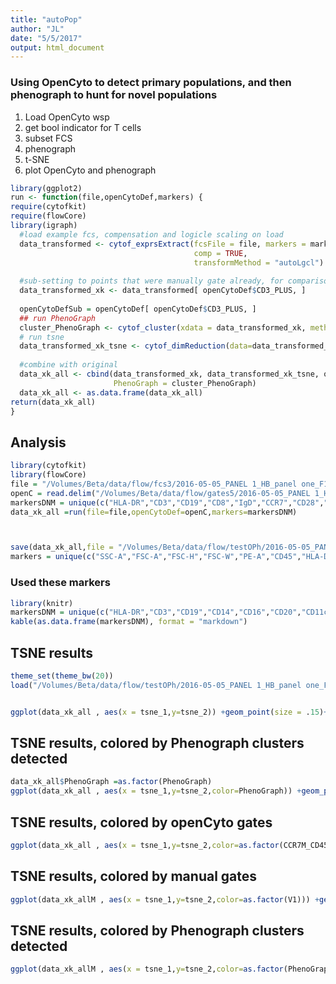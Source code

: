 ```yaml
---
title: "autoPop"
author: "JL"
date: "5/5/2017"
output: html_document
---
```


### Using OpenCyto to detect primary populations, and then phenograph to hunt for novel populations


1. Load OpenCyto wsp
2. get bool indicator for T cells
3. subset FCS
4. phenograph 
5. t-SNE
6. plot OpenCyto and phenograph

```r
library(ggplot2)
run <- function(file,openCytoDef,markers) {
require(cytofkit)
require(flowCore)
library(igraph)
  #load example fcs, compensation and logicle scaling on load
  data_transformed <- cytof_exprsExtract(fcsFile = file, markers = markers, 
                                         comp = TRUE,
                                         transformMethod = "autoLgcl")
  
  #sub-setting to points that were manually gate already, for comparison
  data_transformed_xk <- data_transformed[ openCytoDef$CD3_PLUS, ]
  
  openCytoDefSub = openCytoDef[ openCytoDef$CD3_PLUS, ]
  ## run PhenoGraph
  cluster_PhenoGraph <- cytof_cluster(xdata = data_transformed_xk, method = "Rphenograph")
  # run tsne
  data_transformed_xk_tsne <- cytof_dimReduction(data=data_transformed_xk, method = "tsne",out_dim = 2)
  
  #combine with original
  data_xk_all <- cbind(data_transformed_xk, data_transformed_xk_tsne, openCytoDefSub,
                       PhenoGraph = cluster_PhenoGraph)
  data_xk_all <- as.data.frame(data_xk_all)
return(data_xk_all)
}


```


## Analysis
```r
library(cytofkit)
library(flowCore)
file = "/Volumes/Beta/data/flow/fcs3/2016-05-05_PANEL 1_HB_panel one_F1631958_002.fcs"
openC = read.delim("/Volumes/Beta/data/flow/gates5/2016-05-05_PANEL 1_HB_panel one_F1631958_002.fcs_panel1_gate_def.txt",header = TRUE)
markersDNM = unique(c("HLA-DR","CD3","CD19","CD8","IgD","CCR7","CD28","CD95","CD45RA","CD4","CD27"))
data_xk_all =run(file=file,openCytoDef=openC,markers=markersDNM)



save(data_xk_all,file = "/Volumes/Beta/data/flow/testOPh/2016-05-05_PANEL 1_HB_panel one_F1631958_002.fcs_panel1_pg.Rdata")
markers = unique(c("SSC-A","FSC-A","FSC-H","FSC-W","PE-A","CD45","HLA-DR","CD3","CD19","CD14","CD16","CD20","CD11c","CD123","CD56"))

```


<!-- ![](./images/Screen Shot 2017-02-15 at 9.09.05 PM.png) -->

### Used these markers

```r
library(knitr)
markersDNM = unique(c("HLA-DR","CD3","CD19","CD14","CD16","CD20","CD11c","CD123","CD56"))
kable(as.data.frame(markersDNM), format = "markdown")
```
## TSNE results
```r
theme_set(theme_bw(20))
load("/Volumes/Beta/data/flow/testOPh/2016-05-05_PANEL 1_HB_panel one_F1631958_002.fcs_panel1_pg.Rdata")


ggplot(data_xk_all , aes(x = tsne_1,y=tsne_2)) +geom_point(size = .15)+ guides(colour = guide_legend(override.aes = list(size=4)))

```

## TSNE results, colored by Phenograph clusters detected
```r
data_xk_all$PhenoGraph =as.factor(PhenoGraph)
ggplot(data_xk_all , aes(x = tsne_1,y=tsne_2,color=PhenoGraph)) +geom_point(size = .15)+ guides(colour = guide_legend(override.aes = list(size=4)))

```

## TSNE results, colored by openCyto gates 
```r
ggplot(data_xk_all , aes(x = tsne_1,y=tsne_2,color=as.factor(CCR7M_CD45RAM))) +geom_point(size = .15)+ guides(colour = guide_legend(override.aes = list(size=4)))

```

## TSNE results, colored by manual gates 
```r
ggplot(data_xk_allM , aes(x = tsne_1,y=tsne_2,color=as.factor(V1))) +geom_point(size = .15)+ guides(colour = guide_legend(override.aes = list(size=4))) +facet_wrap(~V1)

```

## TSNE results, colored by Phenograph clusters detected
```r
ggplot(data_xk_allM , aes(x = tsne_1,y=tsne_2,color=as.factor(PhenoGraph))) +geom_point(size = .15)+ guides(colour = guide_legend(override.aes = list(size=4))) +facet_wrap(~PhenoGraph)

```